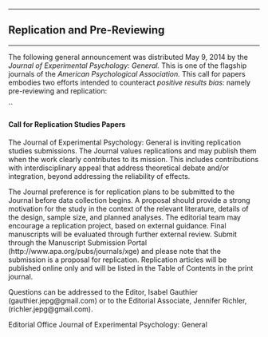 

------------------------------------------------------------------------

## Replication and Pre-Reviewing

------------------------------------------------------------------------

The following general announcement was distributed May 9, 2014 by the
*Journal of Experimental Psychology: General.* This is one of the
flagship journals of the *American Psychological Association.* This
call for papers embodies two efforts intended to counteract *positive
results bias*: namely pre-reviewing and replication:

``

#### Call for Replication Studies Papers

The Journal of Experimental Psychology: General is inviting
replication studies submissions. The Journal values replications and
may publish them when the work clearly contributes to its mission.
This includes contributions with interdisciplinary appeal that address
theoretical debate and/or integration, beyond addressing the
reliability of effects.

The Journal preference is for replication plans to be submitted to the
Journal before data collection begins. A proposal should provide a
strong motivation for the study in the context of the relevant
literature, details of the design, sample size, and planned analyses.
The editorial team may encourage a replication project, based on
external guidance. Final manuscripts will be evaluated through further
external review. Submit through the Manuscript Submission Portal
(http://www.apa.org/pubs/journals/xge) and please note that the
submission is a proposal for replication. Replication articles will be
published online only and will be listed in the Table of Contents in
the print journal.

Questions can be addressed to the Editor, Isabel Gauthier
(gauthier.jepg@gmail.com) or to the Editorial Associate, Jennifer
Richler, (richler.jepg@gmail.com).

Editorial Office
Journal of Experimental Psychology: General




